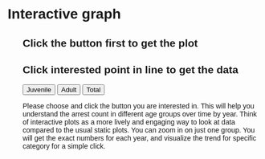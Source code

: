 # Interactive graph

<style>
  * {
    font-family: sans-serif;
  }
</style> 

<div id="plot" style="padding-left: 30px;">
</div>

<div style="padding-left: 30px;">
  <h2 id = "text"> Click the button first to get the plot </h2>
  <h2 id = "text"> Click interested point in line to get the data </h2>
  <p></p>
  <button onclick="update(juvenile)">Juvenile</button>
  <button onclick="update(adult)">Adult</button>
  <button onclick="update(total)">Total</button>
  
  <p id = "text"> Please choose and click the button you are interested in. This will help you understand the arrest count in different age groups over time by year. Think of interactive plots as a more lively and engaging way to look at data compared to the usual static plots. You can zoom in on just one group. You will get the exact numbers for each year, and visualize the trend for specific category for a simple click.<p>
</div>

<script src="https://cdn.jsdelivr.net/npm/d3@7"></script>
<script src="scripts/myscript.js"></script>
